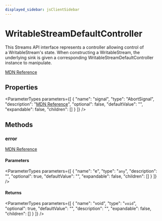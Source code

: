 ```yaml
---
displayed_sidebar: jsClientSidebar
---
```



# WritableStreamDefaultController

This Streams API interface represents a controller allowing control of a WritableStream's state. When constructing a WritableStream, the underlying sink is given a corresponding WritableStreamDefaultController instance to manipulate.

[MDN Reference](https://developer.mozilla.org/docs/Web/API/WritableStreamDefaultController)

## Properties

<ParameterTypes parameters={[
  {
    "name": "signal",
    "type": "AbortSignal",
    "description": "[MDN Reference](https://developer.mozilla.org/docs/Web/API/WritableStreamDefaultController/signal)",
    "optional": false,
    "defaultValue": "",
    "expandable": false,
    "children": []
  }
]} />

## Methods

### error

[MDN Reference](https://developer.mozilla.org/docs/Web/API/WritableStreamDefaultController/error)

#### Parameters

<ParameterTypes parameters={[
  {
    "name": "e",
    "type": "`any`",
    "description": "",
    "optional": true,
    "defaultValue": "",
    "expandable": false,
    "children": []
  }
]} />

#### Returns

<ParameterTypes parameters={[
  {
    "name": "void",
    "type": "`void`",
    "optional": true,
    "defaultValue": "",
    "description": "",
    "expandable": false,
    "children": []
  }
]} />
